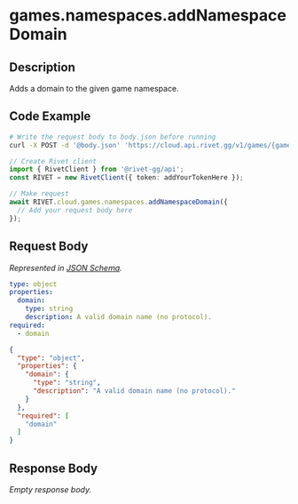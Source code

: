 
# games.namespaces.addNamespaceDomain

## Description

Adds a domain to the given game namespace.


## Code Example

<CodeGroup title='Request' tag='POST' label='https://cloud.api.rivet.gg/v1/games/{game_id}/namespaces/{namespace_id}/domains'>

```bash {{ title: 'cURL' }}
# Write the request body to body.json before running
curl -X POST -d '@body.json' 'https://cloud.api.rivet.gg/v1/games/{game_id}/namespaces/{namespace_id}/domains'
```

```ts
// Create Rivet client
import { RivetClient } from '@rivet-gg/api';
const RIVET = new RivetClient({ token: addYourTokenHere });

// Make request
await RIVET.cloud.games.namespaces.addNamespaceDomain({
  // Add your request body here
});
```

</CodeGroup>


## Request Body

_Represented in [JSON Schema](https://json-schema.org/)._

<CodeGroup title='Request'>

```yaml
type: object
properties:
  domain:
    type: string
    description: A valid domain name (no protocol).
required:
  - domain

```

```json
{
  "type": "object",
  "properties": {
    "domain": {
      "type": "string",
      "description": "A valid domain name (no protocol)."
    }
  },
  "required": [
    "domain"
  ]
}
```

</CodeGroup>


## Response Body

_Empty response body._
